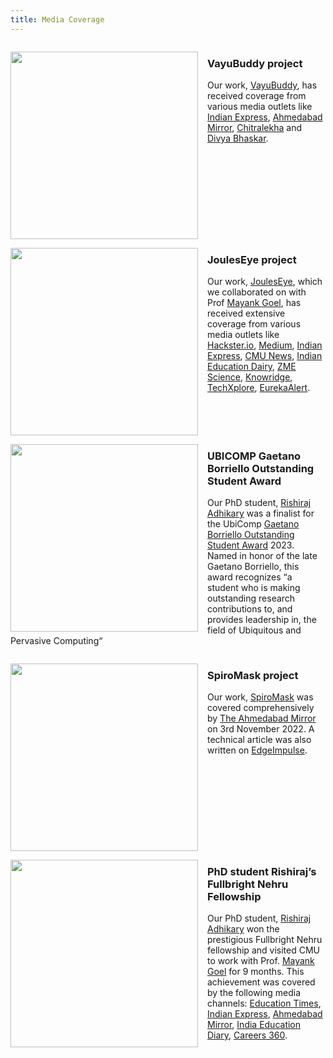 ```yaml
---
title: Media Coverage
---
```


<head>
<style>
.body-content img {
  float: left;
  margin: 0px 15px 0px 0px;
  width: 300px;
  height: 300px;
  object-fit: cover;
}
.body-content div {
  display: inline-block;
}
</style>
</head>

<body>


<div class="body-content">

<div>
<img src="images/media/VayuBuddy_coverage.PNG">

### VayuBuddy project
Our work, [VayuBuddy](https://arxiv.org/abs/2411.12760), has received coverage from various media outlets like [Indian Express](https://epaper.indianexpress.com/3953344/Ahmedabad/December-17-2024#page/3/2), [Ahmedabad Mirror](https://epaper.ahmedabadmirror.com/3953285/Ahmedabad-Mirror/Dec-17-2024#page/5/2), [Chitralekha](https://chitralekha.com/news/vayubuddy-empowering-communities-to-breathe-cleaner-air/) and [Divya Bhaskar](https://www.divyabhaskar.co.in/epaper/detail-page/ahmedabad-city-bhaskar/44/2024-12-17).
</div>

<div class="separator"></div>

<div>
<img src="images/media/JoulesEye_Hackster.io.png">

### JoulesEye project
Our work, [JoulesEye](https://dl.acm.org/doi/abs/10.1145/3631422), which we collaborated on with Prof [Mayank Goel](http://www.mayankgoel.com/), has received extensive coverage from various media outlets like [Hackster.io](https://www.hackster.io/news/your-wearable-is-lying-to-you-28f2e5f56338), [Medium](https://www.hackster.io/news/your-wearable-is-lying-to-you-28f2e5f56338), [Indian Express](https://indianexpress.com/article/cities/ahmedabad/research-scholar-at-iitgn-develops-device-to-overcome-fitness-monitoring-limitations-9180741/), [CMU News](https://www.cs.cmu.edu/news/2024/jouleseye), [Indian Education Dairy](https://indiaeducationdiary.in/thermal-camera-detects-breathing-patterns-to-enhance-exercise-calorie-estimates/), [ZME Science](https://www.zmescience.com/science/news-science/smartwatch-thermal-camera-calories/), [Knowridge](https://knowridge.com/2024/04/thermal-camera-could-boost-exercise-tracking-accuracy/), [TechXplore](https://techxplore.com/news/2024-04-thermal-camera-calorie.html), [EurekaAlert](https://www.eurekalert.org/news-releases/1040652).
</div>

<div class="separator"></div>

<div style=" width:100%;">
<img src="images/media/GaetanoAward.png">

### UBICOMP Gaetano Borriello Outstanding Student Award
Our PhD student, [Rishiraj Adhikary](https://rishi-a.github.io) was a finalist for the UbiComp [Gaetano Borriello Outstanding Student Award](https://ubicomp.org/sc/awards.html) 2023. Named in honor of the late Gaetano Borriello, this award recognizes “a student who is making outstanding research contributions to, and provides leadership in, the field of Ubiquitous and Pervasive Computing“
</div>

<div class="separator"></div>

<div>
<img src="images/media/spiromask-news-1.jpeg">

### SpiroMask project
Our work, [SpiroMask](https://dl.acm.org/doi/10.1145/3570167) was covered comprehensively by [The Ahmedabad Mirror](https://www.ahmedabadmirror.com/iit-gn-researchers-devise-mask-to-measure-lung-health/81846808.html) on 3rd November 2022. A technical article was also written on [EdgeImpulse](https://www.edgeimpulse.com/blog/just-take-a-deep-breath/).
</div>

<div class="separator"></div>

<div>
<img src="images/media/educationtimes-fulbright.png">

### PhD student Rishiraj's Fullbright Nehru Fellowship
Our PhD student, [Rishiraj Adhikary](https://rishi-a.github.io) won the prestigious Fullbright Nehru fellowship and visited CMU to work with Prof. [Mayank Goel](http://www.mayankgoel.com/) for 9 months. This achievement was covered by the following media channels: [Education Times](https://www.educationtimes.com/article/scholarships/91766182/cross-domain-knowledge-helped-phd-student-get-fullbright-nehru-doctoral-research-fellowship), [Indian Express](https://indianexpress.com/article/cities/ahmedabad/iitgn-phd-scholar-bags-fulbright-nehru-fellowship-7928541/), [Ahmedabad Mirror](https://ahmedabadmirror.com/iitgns-phd-scholar-awarded-fellowship/81833150.html), [India Education Diary](https://indiaeducationdiary.in/iit-gandhinagar-phd-scholar-bags-the-prestigious-fulbright-nehru-doctoral-research-fellowship-2022-23/), [Careers 360](https://news.careers360.com/iit-gandhinagar-computer-science-engineering-phd-scholar-wins-fulbright-nehru-doctoral-research-fellowship-2022-23).
</div>

<div class="separator"></div>
    
</div>

</body>